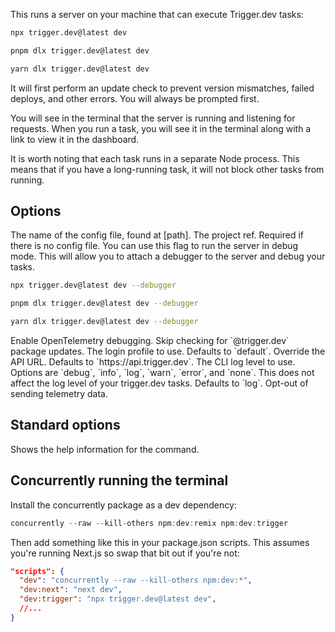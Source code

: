 This runs a server on your machine that can execute Trigger.dev tasks:

<CodeGroup>

```bash npm
npx trigger.dev@latest dev
```

```bash pnpm
pnpm dlx trigger.dev@latest dev
```

```bash yarn
yarn dlx trigger.dev@latest dev
```

</CodeGroup>

It will first perform an update check to prevent version mismatches, failed deploys, and other errors. You will always be prompted first.

You will see in the terminal that the server is running and listening for requests. When you run a task, you will see it in the terminal along with a link to view it in the dashboard.

It is worth noting that each task runs in a separate Node process. This means that if you have a long-running task, it will not block other tasks from running.

## Options

<ParamField body="Config file" type="--config | -c">
  The name of the config file, found at [path].
</ParamField>

<ParamField body="Project ref" type="--project-ref | -p">
  The project ref. Required if there is no config file.
</ParamField>

<ParamField body="Debugger" type="--debugger">
  You can use this flag to run the server in debug mode. This will allow you to attach a debugger to the server and debug your tasks.

<CodeGroup>

```bash npm
npx trigger.dev@latest dev --debugger
```

```bash pnpm
pnpm dlx trigger.dev@latest dev --debugger
```

```bash yarn
yarn dlx trigger.dev@latest dev --debugger
```

</CodeGroup>
</ParamField>

<ParamField body="Debug OpenTelemetry" type="--debug-otel">
  Enable OpenTelemetry debugging.
</ParamField>

<ParamField body="Skip update check" type="--skip-update-check">
  Skip checking for `@trigger.dev` package updates.
</ParamField>

<ParamField body="Login profile" type="--profile">
  The login profile to use. Defaults to `default`.
</ParamField>

<ParamField body="API URL" type="--api-url | -a">
  Override the API URL. Defaults to `https://api.trigger.dev`.
</ParamField>

<ParamField body="Log level" type="--log-level | -l">
  The CLI log level to use. Options are `debug`, `info`, `log`, `warn`, `error`, and `none`. This
  does not affect the log level of your trigger.dev tasks. Defaults to `log`.
</ParamField>

<ParamField body="Skip telemetry" type="--skip-telemetry">
  Opt-out of sending telemetry data.
</ParamField>

## Standard options

<ParamField body="Help" type="--help | -h">
  Shows the help information for the command.
</ParamField>

## Concurrently running the terminal

Install the concurrently package as a dev dependency:

```ts
concurrently --raw --kill-others npm:dev:remix npm:dev:trigger
```

Then add something like this in your package.json scripts. This assumes you're running Next.js so swap that bit out if you're not:

```json
"scripts": {
  "dev": "concurrently --raw --kill-others npm:dev:*",
  "dev:next": "next dev",
  "dev:trigger": "npx trigger.dev@latest dev",
  //...
}
```
